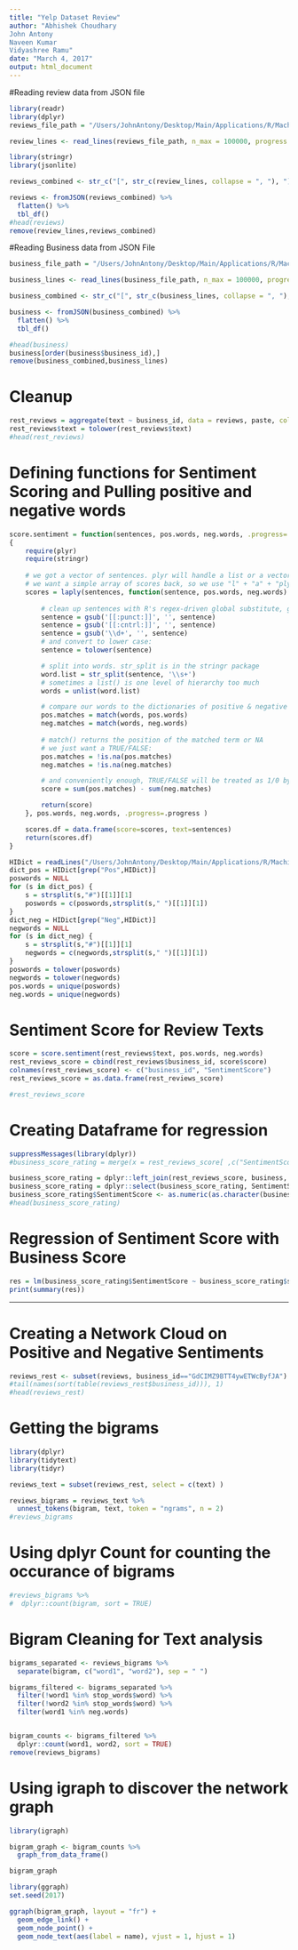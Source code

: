 ```yaml
---
title: "Yelp Dataset Review"
author: "Abhishek Choudhary
John Antony
Naveen Kumar
Vidyashree Ramu"
date: "March 4, 2017"
output: html_document
---
```


#Reading review data from JSON file
```r
library(readr)
library(dplyr)
reviews_file_path = "/Users/JohnAntony/Desktop/Main/Applications/R/MachineLearning/Yelp/yelp_dataset_challenge_round9/yelp_academic_dataset_review.json"

review_lines <- read_lines(reviews_file_path, n_max = 100000, progress = FALSE)

library(stringr)
library(jsonlite)

reviews_combined <- str_c("[", str_c(review_lines, collapse = ", "), "]")

reviews <- fromJSON(reviews_combined) %>%
  flatten() %>%
  tbl_df()
#head(reviews)
remove(review_lines,reviews_combined)
```

#Reading Business data from JSON File
```r

business_file_path = "/Users/JohnAntony/Desktop/Main/Applications/R/MachineLearning/Yelp/yelp_dataset_challenge_round9/yelp_academic_dataset_business.json"

business_lines <- read_lines(business_file_path, n_max = 100000, progress = FALSE)

business_combined <- str_c("[", str_c(business_lines, collapse = ", "), "]")

business <- fromJSON(business_combined) %>%
  flatten() %>%
  tbl_df()

#head(business)
business[order(business$business_id),]
remove(business_combined,business_lines)
```

# Cleanup 
```r
rest_reviews = aggregate(text ~ business_id, data = reviews, paste, collapse = ",")
rest_reviews$text = tolower(rest_reviews$text)
#head(rest_reviews)
```

# Defining functions for Sentiment Scoring and Pulling positive and negative words
```r
score.sentiment = function(sentences, pos.words, neg.words, .progress='none')
{
	require(plyr)
	require(stringr)
	
	# we got a vector of sentences. plyr will handle a list or a vector as an "l" for us
	# we want a simple array of scores back, so we use "l" + "a" + "ply" = laply:
	scores = laply(sentences, function(sentence, pos.words, neg.words) {
		
		# clean up sentences with R's regex-driven global substitute, gsub():
		sentence = gsub('[[:punct:]]', '', sentence)
		sentence = gsub('[[:cntrl:]]', '', sentence)
		sentence = gsub('\\d+', '', sentence)
		# and convert to lower case:
		sentence = tolower(sentence)

		# split into words. str_split is in the stringr package
		word.list = str_split(sentence, '\\s+')
		# sometimes a list() is one level of hierarchy too much
		words = unlist(word.list)

		# compare our words to the dictionaries of positive & negative terms
		pos.matches = match(words, pos.words)
		neg.matches = match(words, neg.words)
	
		# match() returns the position of the matched term or NA
		# we just want a TRUE/FALSE:
		pos.matches = !is.na(pos.matches)
		neg.matches = !is.na(neg.matches)

		# and conveniently enough, TRUE/FALSE will be treated as 1/0 by sum():
		score = sum(pos.matches) - sum(neg.matches)

		return(score)
	}, pos.words, neg.words, .progress=.progress )

	scores.df = data.frame(score=scores, text=sentences)
	return(scores.df)
}

HIDict = readLines("/Users/JohnAntony/Desktop/Main/Applications/R/MachineLearning/data_files/inqdict.txt")
dict_pos = HIDict[grep("Pos",HIDict)]
poswords = NULL
for (s in dict_pos) {
	s = strsplit(s,"#")[[1]][1]
	poswords = c(poswords,strsplit(s," ")[[1]][1])
}
dict_neg = HIDict[grep("Neg",HIDict)]
negwords = NULL
for (s in dict_neg) {
	s = strsplit(s,"#")[[1]][1]
	negwords = c(negwords,strsplit(s," ")[[1]][1])
}
poswords = tolower(poswords)
negwords = tolower(negwords)
pos.words = unique(poswords)
neg.words = unique(negwords)
```

# Sentiment Score for Review Texts
```r
score = score.sentiment(rest_reviews$text, pos.words, neg.words)
rest_reviews_score = cbind(rest_reviews$business_id, score$score)
colnames(rest_reviews_score) <- c("business_id", "SentimentScore")
rest_reviews_score = as.data.frame(rest_reviews_score)

#rest_reviews_score
```
# Creating Dataframe for regression
```r
suppressMessages(library(dplyr)) 
#business_score_rating = merge(x = rest_reviews_score[ ,c("SentimentScore")], y = business[ ,c("stars")],  by.rest_reviews_score='business_id', by.business='business_id', all.x = TRUE)

business_score_rating = dplyr::left_join(rest_reviews_score, business, by = "business_id")
business_score_rating = dplyr::select(business_score_rating, SentimentScore, stars)
business_score_rating$SentimentScore <- as.numeric(as.character(business_score_rating$SentimentScore))
#head(business_score_rating)

```

# Regression of Sentiment Score with Business Score
```r
res = lm(business_score_rating$SentimentScore ~ business_score_rating$stars)
print(summary(res))
```


---------------------------------
# Creating a Network Cloud on Positive and Negative Sentiments
```r
reviews_rest <- subset(reviews, business_id=="GdCIMZ9BTT4ywETWcByfJA")
#tail(names(sort(table(reviews_rest$business_id))), 1)
#head(reviews_rest)
```
# Getting the bigrams
```r

library(dplyr)
library(tidytext)
library(tidyr)

reviews_text = subset(reviews_rest, select = c(text) )

reviews_bigrams = reviews_text %>%
  unnest_tokens(bigram, text, token = "ngrams", n = 2)
#reviews_bigrams
```

# Using dplyr Count for counting the occurance of bigrams
```r
#reviews_bigrams %>% 
#  dplyr::count(bigram, sort = TRUE)
```

# Bigram Cleaning for Text analysis
```r
bigrams_separated <- reviews_bigrams %>%
  separate(bigram, c("word1", "word2"), sep = " ")

bigrams_filtered <- bigrams_separated %>%
  filter(!word1 %in% stop_words$word) %>%
  filter(!word2 %in% stop_words$word) %>%
  filter(word1 %in% neg.words)


bigram_counts <- bigrams_filtered %>% 
  dplyr::count(word1, word2, sort = TRUE)
remove(reviews_bigrams)
```

# Using igraph to discover the network graph
```r
library(igraph)

bigram_graph <- bigram_counts %>%
  graph_from_data_frame()

bigram_graph
```

```r
library(ggraph)
set.seed(2017)

ggraph(bigram_graph, layout = "fr") +
  geom_edge_link() +
  geom_node_point() +
  geom_node_text(aes(label = name), vjust = 1, hjust = 1)
```

